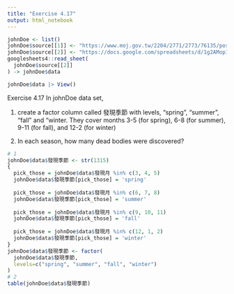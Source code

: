 ---
title: "Exercise 4.17"
output: html_notebook
---

```{r}
johnDoe <- list()
johnDoe$source[[1]] <- "https://www.moj.gov.tw/2204/2771/2773/76135/post"
johnDoe$source[[2]] <- "https://docs.google.com/spreadsheets/d/1g2AMop133lCAsmdPhsH3lA-tjiY5fkGIqXqwdknwEVk/edit?usp=sharing"
googlesheets4::read_sheet(
  johnDoe$source[[2]]
) -> johnDoe$data
```

```{r}
johnDoe$data |> View()
```



Exercise 4.17 In johnDoe data set,

1. create a factor column called 發現季節 with levels, “spring”, “summer”, “fall” and "winter. They cover months 3-5 (for spring), 6-8 (for summer), 9-11 (for fall), and 12-2 (for winter)

2. In each season, how many dead bodies were discovered?

```{r}
# 1
johnDoe$data$發現季節 <- str(1315)
{
  pick_those = johnDoe$data$發現月 %in% c(3, 4, 5) 
  johnDoe$data$發現季節[pick_those] = 'spring'
  
  pick_those = johnDoe$data$發現月 %in% c(6, 7, 8)
  johnDoe$data$發現季節[pick_those] = 'summer'
  
  pick_those = johnDoe$data$發現月 %in% c(9, 10, 11)
  johnDoe$data$發現季節[pick_those] = 'fall'
  
  pick_those = johnDoe$data$發現月 %in% c(12, 1, 2)
  johnDoe$data$發現季節[pick_those] = 'winter'
}
johnDoe$data$發現季節 <- factor(
  johnDoe$data$發現季節, 
  levels=c("spring", "summer", "fall", "winter")
)
# 2
table(johnDoe$data$發現季節)
```